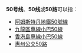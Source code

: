{{线路名消歧义}}
'''50号线'''、'''50线'''或'''50路'''可以指：
* [[阿姆斯特丹地鐵50號線|阿姆斯特丹地鐵50號線]]
* [[九龍區專線小巴50線|九龍區專線小巴50線]]
* [[香港島專線小巴50線|香港島專線小巴50線]]
* [[惠州公交50路|惠州公交50路]]

{{disambig|cat=四字路线名消歧义}}
